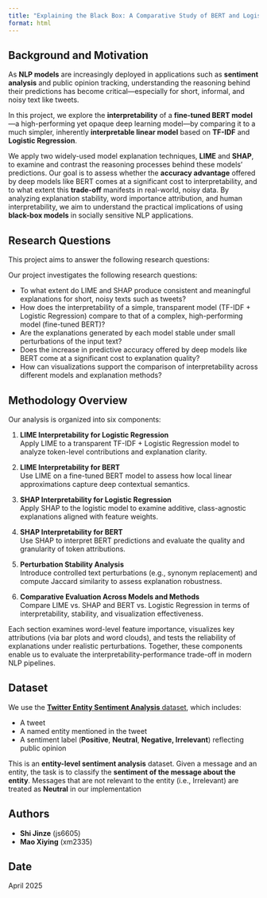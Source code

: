 ```yaml
---
title: "Explaining the Black Box: A Comparative Study of BERT and Logistic Regression using LIME and SHAP"
format: html
---
```


## Background and Motivation

As **NLP models** are increasingly deployed in applications such as **sentiment analysis** and public opinion tracking, understanding the reasoning behind their predictions has become critical—especially for short, informal, and noisy text like tweets.

In this project, we explore the **interpretability** of a **fine-tuned BERT model**—a high-performing yet opaque deep learning model—by comparing it to a much simpler, inherently **interpretable linear model** based on **TF-IDF** and **Logistic Regression**.

We apply two widely-used model explanation techniques, **LIME** and **SHAP**, to examine and contrast the reasoning processes behind these models' predictions. Our goal is to assess whether the **accuracy advantage** offered by deep models like BERT comes at a significant cost to interpretability, and to what extent this **trade-off** manifests in real-world, noisy data. By analyzing explanation stability, word importance attribution, and human interpretability, we aim to understand the practical implications of using **black-box models** in socially sensitive NLP applications.

## Research Questions

This project aims to answer the following research questions:

Our project investigates the following research questions:

-   To what extent do LIME and SHAP produce consistent and meaningful explanations for short, noisy texts such as tweets?
-   How does the interpretability of a simple, transparent model (TF-IDF + Logistic Regression) compare to that of a complex, high-performing model (fine-tuned BERT)?
-   Are the explanations generated by each model stable under small perturbations of the input text?
-   Does the increase in predictive accuracy offered by deep models like BERT come at a significant cost to explanation quality?
-   How can visualizations support the comparison of interpretability across different models and explanation methods?

## Methodology Overview

Our analysis is organized into six components:

1. **LIME Interpretability for Logistic Regression**  
   Apply LIME to a transparent TF-IDF + Logistic Regression model to analyze token-level contributions and explanation clarity.

2. **LIME Interpretability for BERT**  
   Use LIME on a fine-tuned BERT model to assess how local linear approximations capture deep contextual semantics.

3. **SHAP Interpretability for Logistic Regression**  
   Apply SHAP to the logistic model to examine additive, class-agnostic explanations aligned with feature weights.

4. **SHAP Interpretability for BERT**  
   Use SHAP to interpret BERT predictions and evaluate the quality and granularity of token attributions.

5. **Perturbation Stability Analysis**  
   Introduce controlled text perturbations (e.g., synonym replacement) and compute Jaccard similarity to assess explanation robustness.

6. **Comparative Evaluation Across Models and Methods**  
   Compare LIME vs. SHAP and BERT vs. Logistic Regression in terms of interpretability, stability, and visualization effectiveness.

Each section examines word-level feature importance, visualizes key attributions (via bar plots and word clouds), and tests the reliability of explanations under realistic perturbations. Together, these components enable us to evaluate the interpretability-performance trade-off in modern NLP pipelines.



## Dataset

We use the [**Twitter Entity Sentiment Analysis** dataset](https://www.kaggle.com/datasets/jp797498e/twitter-entity-sentiment-analysis), which includes:

-   A tweet\
-   A named entity mentioned in the tweet\
-   A sentiment label (**Positive**, **Neutral**, **Negative, Irrelevant**) reflecting public opinion

This is an **entity-level sentiment analysis** dataset. Given a message and an entity, the task is to classify the **sentiment of the message about the entity**.
Messages that are not relevant to the entity (i.e., Irrelevant) are treated as **Neutral** in our implementation

## Authors

-   **Shi Jinze** (js6605)\
-   **Mao Xiying** (xm2335)

## Date

April 2025
